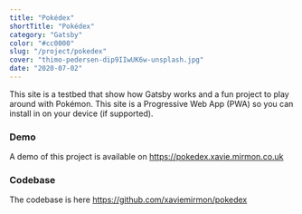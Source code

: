 ```yaml
---
title: "Pokédex"
shortTitle: "Pokédex"
category: "Gatsby"
color: "#cc0000"
slug: "/project/pokedex"
cover: "thimo-pedersen-dip9IIwUK6w-unsplash.jpg"
date: "2020-07-02"
---
```


This site is a testbed that show how Gatsby works and a fun project to play around with Pokémon. This site is a Progressive Web App (PWA) so you can install in on your device (if supported).

### Demo

A demo of this project is available on https://pokedex.xavie.mirmon.co.uk

### Codebase

The codebase is here https://github.com/xaviemirmon/pokedex
